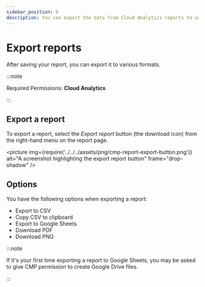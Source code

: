 ```yaml
---
sidebar_position: 9
description: You can export the data from Cloud Analytics reports to various formats, according to your needs.
---
```


# Export reports

After saving your report, you can export it to various formats.

:::note

Required Permissions: **Cloud Analytics**

:::

## Export a report

To export a report, select the _Export report_ button (the download icon) from the right-hand menu on the report page.

<picture
  img={require('../../../assets/png/cmp-report-export-button.png')}
  alt="A screenshot highlighting the export report button"
  frame="drop-shadow"
/>

## Options

You have the following options when exporting a report:

- Export to CSV
- Copy CSV to clipboard
- Export to Google Sheets
- Download PDF
- Download PNG

:::note

If it's your first time exporting a report to Google Sheets, you may be asked to give CMP permission to create Google Drive files.

:::
